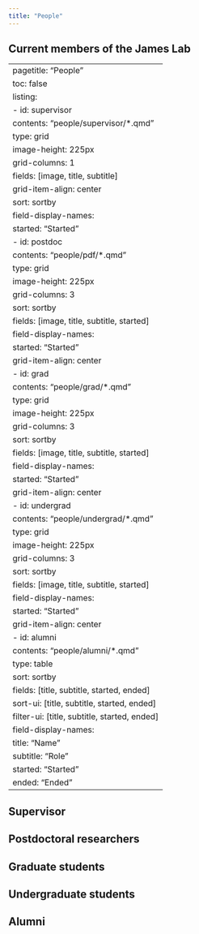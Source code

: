 ```yaml
---
title: "People"
---
```


## Current members of the James Lab

---
pagetitle: "People"
toc: false
listing:
  - id: supervisor
    contents: "people/supervisor/*.qmd"
    type: grid
    image-height: 225px
    grid-columns: 1
    fields: [image, title, subtitle]
    grid-item-align: center
    sort: sortby
    field-display-names: 
      started: "Started"
  - id: postdoc
    contents: "people/pdf/*.qmd"
    type: grid
    image-height: 225px
    grid-columns: 3
    sort: sortby
    fields: [image, title, subtitle, started]
    field-display-names: 
      started: "Started"
    grid-item-align: center
  - id: grad
    contents: "people/grad/*.qmd"
    type: grid
    image-height: 225px
    grid-columns: 3
    sort: sortby
    fields: [image, title, subtitle, started]
    field-display-names: 
      started: "Started"
    grid-item-align: center
  - id: undergrad
    contents: "people/undergrad/*.qmd"
    type: grid
    image-height: 225px
    grid-columns: 3
    sort: sortby
    fields: [image, title, subtitle, started]
    field-display-names: 
      started: "Started"
    grid-item-align: center
  - id: alumni
    contents: "people/alumni/*.qmd"
    type: table
    sort: sortby
    fields: [title, subtitle, started, ended]
    sort-ui: [title, subtitle, started, ended]
    filter-ui: [title, subtitle, started, ended]
    field-display-names: 
      title: "Name"
      subtitle: "Role"
      started: "Started"
      ended: "Ended"
---


## Supervisor

:::{#supervisor}
:::

## Postdoctoral researchers

:::{#postdoc}
:::

## Graduate students

:::{#grad}
:::

## Undergraduate students

:::{#undergrad}
:::

## Alumni

:::{#alumni}
:::
